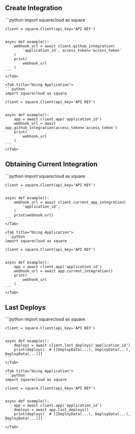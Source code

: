 
## Create Integration

<Tabs>
    <Tab title="Using Client">
    ```python
    import squarecloud as square

    client = square.Client(api_key='API KEY')


    async def example():
        webhook_url = await client.github_integration(
            'application_id', access_token='access_token'
        )
        print(
            webhook_url
        )
    ```
    </Tab>

    <Tab title="Using Application">
    ```python
    import squarecloud as square

    client = square.Client(api_key='API KEY')


    async def example():
        app = await client.app('application_id')
        webhook_url = await app.github_integration(access_token='access_token')
        print(
            webhook_url
        )
    ```
    </Tab>
</Tabs>


## Obtaining Current Integration

<Tabs>
    <Tab title="Using Client">
    ```python
    import squarecloud as square

    client = square.Client(api_key='API KEY')


    async def example():
        webhook_url = await client.current_app_integration(
            'application_id',
        )
        print(webhook_url)
    ```
    </Tab>

    <Tab title="Using Application">
    ```python
    import squarecloud as square

    client = square.Client(api_key='API KEY')


    async def example():
        app = await client.app('application_id')
        webhook_url = await app.current_integration()
        print(
            webhook_url
        )
    ```
    </Tab>
</Tabs>


## Last Deploys

<Tabs>
    <Tab title="Using Client">
    ```python
    import squarecloud as square

    client = square.Client(api_key='API KEY')


    async def example():
        deploys = await client.last_deploys('application_id')
        print(deploys)  # [[DeployData(...), DeployData(...), DeployData(...)]]
    ```
    </Tab>

    <Tab title="Using Application">
    ```python
    import squarecloud as square

    client = square.Client(api_key='API KEY')


    async def example():
        app = await client.app('application_id')
        deploys = await app.last_deploys()
        print(deploys)  # [[DeployData(...), DeployData(...), DeployData(...)]]
    ```
    </Tab>
</Tabs>
